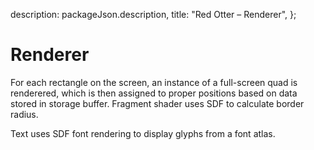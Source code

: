 
  description: packageJson.description,
  title: "Red Otter – Renderer",
};

# Renderer

For each rectangle on the screen, an instance of a full-screen quad is renderered, which is then assigned to proper positions based on data stored in storage buffer. Fragment shader uses SDF to calculate border radius.

Text uses SDF font rendering to display glyphs from a font atlas.
